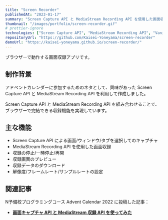 ```yaml
---
title: "Screen Recorder"
publishedAt: "2023-01-17"
summary: "Screen Capture API と MediaStream Recording API を使用した画面収録アプリです。"
thumbnail: "/images/portfolio/screen-recorder.gif"
# prettier-ignore
technologies: ["Screen Capture API", "MediaStream Recording API", "Vanilla JS", "Bootstrap 5"]
repositoryUrl: "https://github.com/Kaisei-Yoneyama/screen-recorder"
demoUrl: "https://kaisei-yoneyama.github.io/screen-recorder/"
---
```


ブラウザーで動作する画面収録アプリです。

## 制作背景

アドベントカレンダーに参加するためのネタとして、興味があった Screen Capture API と MediaStream Recording API を利用して作成しました。

Screen Capture API と MediaStream Recording API を組み合わせることで、ブラウザーで完結できる収録機能を実現しています。

## 主な機能

- Screen Capture API による画面/ウィンドウ/タブを選択してのキャプチャ
- MediaStream Recording API を使用した画面収録
- 収録の停止/一時停止/再開
- 収録画面のプレビュー
- 収録データのダウンロード
- 解像度/フレームレート/サンプルレートの設定

## 関連記事

N予備校プログラミングコース Advent Calendar 2022 に投稿した記事：

- [**画面キャプチャ API と MediaStream 収録 API を使ってみた**](https://qiita.com/nymphaea/items/7e41c54703bb61fad72a)
